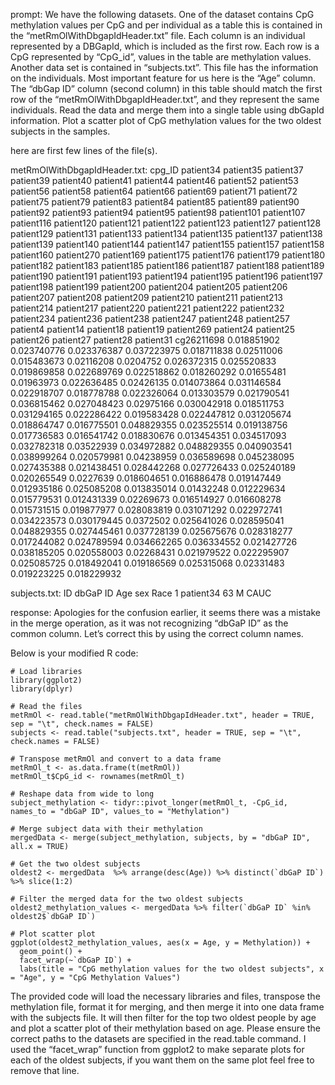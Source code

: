 prompt:
We have the following datasets. One of the dataset contains CpG methylation values per CpG and per individual as a table this is contained in the “metRmOlWithDbgapIdHeader.txt” file. Each column is an individual represented by a DBGapId, which is included as the first row. Each row is a CpG represented by "CpG_id", values in the table are methylation values. Another data set is contained in “subjects.txt”. This file has the information on the individuals. Most important feature for us here is the "Age" column. The "dbGap ID" column (second column) in this table should match the first row of the "metRmOlWithDbgapIdHeader.txt", and they represent the same individuals. Read the data and merge them into a single table using dbGapId information. Plot a scatter plot of CpG methylation values for the two oldest subjects in the samples.

here are first few lines of the file(s).

metRmOlWithDbgapIdHeader.txt:
cpg_ID	patient34	patient35	patient37	patient39	patient40	patient41	patient44	patient46	patient52	patient53	patient56	patient58	patient64	patient66	patient69	patient71	patient72	patient75	patient79	patient83	patient84	patient85	patient89	patient90	patient92	patient93	patient94	patient95	patient98	patient101	patient107	patient116	patient120	patient121	patient122	patient123	patient127	patient128	patient129	patient131	patient133	patient134	patient135	patient137	patient138	patient139	patient140	patient144	patient147	patient155	patient157	patient158	patient160	patient270	patient169	patient175	patient176	patient179	patient180	patient182	patient183	patient185	patient186	patient187	patient188	patient189	patient190	patient191	patient193	patient194	patient195	patient196	patient197	patient198	patient199	patient200	patient204	patient205	patient206	patient207	patient208	patient209	patient210	patient211	patient213	patient214	patient217	patient220	patient221	patient222	patient232	patient234	patient236	patient238	patient247	patient248	patient257	patient4	patient14	patient18	patient19	patient269	patient24	patient25	patient26	patient27	patient28	patient31
cg26211698	0.018851902	0.023740776	0.023376387	0.037223975	0.018711838	0.02511006	0.015483673	0.02116208	0.0204752	0.026372315	0.025520833	0.019869858	0.022689769	0.022518862	0.018260292	0.01655481	0.01963973	0.022636485	0.02426135	0.014073864	0.031146584	0.022918707	0.018778788	0.022326064	0.013303579	0.021790541	0.036815462	0.027048423	0.02975166	0.030042918	0.018511753	0.031294165	0.022286422	0.019583428	0.022447812	0.031205674	0.018864747	0.016775501	0.048829355	0.023525514	0.019138756	0.017736583	0.016541742	0.018830676	0.013454351	0.034517093	0.032782318	0.03522939	0.034972882	0.048829355	0.040903541	0.038999264	0.020579981	0.04238959	0.036589698	0.045238095	0.027435388	0.021438451	0.028442268	0.027726433	0.025240189	0.020265549	0.0227639	0.018604651	0.016886478	0.019147449	0.012935186	0.025085208	0.013835014	0.01432248	0.012229634	0.015779531	0.012431339	0.02269673	0.016514927	0.016608278	0.015731515	0.019877977	0.028083819	0.031071292	0.022972741	0.034223573	0.030179445	0.0372502	0.025641026	0.028595041	0.048829355	0.027445461	0.037728139	0.025675676	0.028318277	0.017244082	0.024789594	0.034662265	0.036334552	0.021427726	0.038185205	0.020558003	0.02268431	0.021979522	0.022295907	0.025085725	0.018492041	0.019186569	0.025315068	0.02331483	0.019223225	0.018229932


subjects.txt:
ID	dbGaP ID	Age	sex	Race
1	patient34	63	M	CAUC


response:
Apologies for the confusion earlier, it seems there was a mistake in the merge operation, as it was not recognizing "dbGaP ID" as the common column. Let's correct this by using the correct column names.

Below is your modified R code:

```
# Load libraries
library(ggplot2)
library(dplyr)

# Read the files
metRmOl <- read.table("metRmOlWithDbgapIdHeader.txt", header = TRUE, sep = "\t", check.names = FALSE)
subjects <- read.table("subjects.txt", header = TRUE, sep = "\t", check.names = FALSE)

# Transpose metRmOl and convert to a data frame 
metRmOl_t <- as.data.frame(t(metRmOl))
metRmOl_t$CpG_id <- rownames(metRmOl_t)

# Reshape data from wide to long
subject_methylation <- tidyr::pivot_longer(metRmOl_t, -CpG_id, names_to = "dbGaP ID", values_to = "Methylation")

# Merge subject data with their methylation 
mergedData <- merge(subject_methylation, subjects, by = "dbGaP ID", all.x = TRUE)

# Get the two oldest subjects
oldest2 <- mergedData  %>% arrange(desc(Age)) %>% distinct(`dbGaP ID`) %>% slice(1:2)

# Filter the merged data for the two oldest subjects
oldest2_methylation_values <- mergedData %>% filter(`dbGaP ID` %in% oldest2$`dbGaP ID`)

# Plot scatter plot
ggplot(oldest2_methylation_values, aes(x = Age, y = Methylation)) +
  geom_point() +
  facet_wrap(~`dbGaP ID`) +
  labs(title = "CpG methylation values for the two oldest subjects", x = "Age", y = "CpG Methylation Values")
```
The provided code will load the necessary libraries and files, transpose the methylation file, format it for merging, and then merge it into one data frame with the subjects file. It will then filter for the top two oldest people by age and plot a scatter plot of their methylation based on age. Please ensure the correct paths to the datasets are specified in the read.table command. I used the "facet_wrap" function from ggplot2 to make separate plots for each of the oldest subjects, if you want them on the same plot feel free to remove that line.
